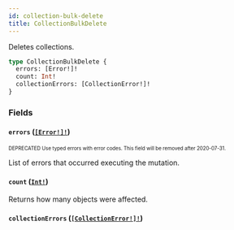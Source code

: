 ```yaml
---
id: collection-bulk-delete
title: CollectionBulkDelete
---
```


Deletes collections.

```graphql
type CollectionBulkDelete {
  errors: [Error!]!
  count: Int!
  collectionErrors: [CollectionError!]!
}
```

### Fields

#### `errors` ([`[Error!]!`](/developer/api-reference/objects/error.mdx))

<sub><sup><span className="deprecatedTag">DEPRECATED</span> Use typed errors with error codes. This field will be removed after 2020-07-31.</sup></sub>

List of errors that occurred executing the mutation.

#### `count` ([`Int!`](/developer/api-reference/scalars/int.mdx))

Returns how many objects were affected.

#### `collectionErrors` ([`[CollectionError!]!`](/developer/api-reference/objects/collection-error.mdx))
